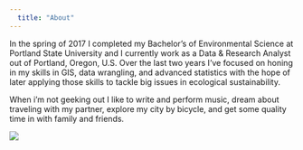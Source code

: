 ```yaml
---
  title: "About"
---
```


In the spring of 2017 I completed my Bachelor's of Environmental Science at Portland State University and I currently work as a Data & Research Analyst out of Portland, Oregon, U.S. Over the last two years I've focused on honing in my skills in GIS, data wrangling, and advanced statistics with the hope of later applying those skills to tackle big issues in ecological sustainability.

When i'm not geeking out I like to write and perform music, dream about traveling with my partner, explore my city by bicycle, and get some quality time in with family and friends.

![](img/me2.jpg)
